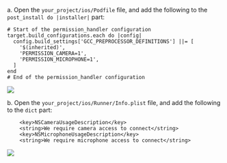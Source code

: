 
a. Open the `your_project/ios/Podfile` file, and add the following to the `post_install do |installer|` part:

```plist
# Start of the permission_handler configuration
target.build_configurations.each do |config|
  config.build_settings['GCC_PREPROCESSOR_DEFINITIONS'] ||= [
    '$(inherited)',
    'PERMISSION_CAMERA=1',
    'PERMISSION_MICROPHONE=1',
  ]
end
# End of the permission_handler configuration
```

<Frame width="512" height="auto" caption="">
  <img src="https://storage.zego.im/sdk-doc/Pics/ZegoUIKit/Flutter/live/permission_podfile.png" />
</Frame>

b. Open the `your_project/ios/Runner/Info.plist` file, and add the following to the `dict` part:

```plist
    <key>NSCameraUsageDescription</key>
    <string>We require camera access to connect</string>
    <key>NSMicrophoneUsageDescription</key>
    <string>We require microphone access to connect</string>
```

<Frame width="512" height="auto" caption="">
  <img src="https://storage.zego.im/sdk-doc/Pics/ZegoUIKit/Flutter/permission_ios.jpg" />
</Frame>






